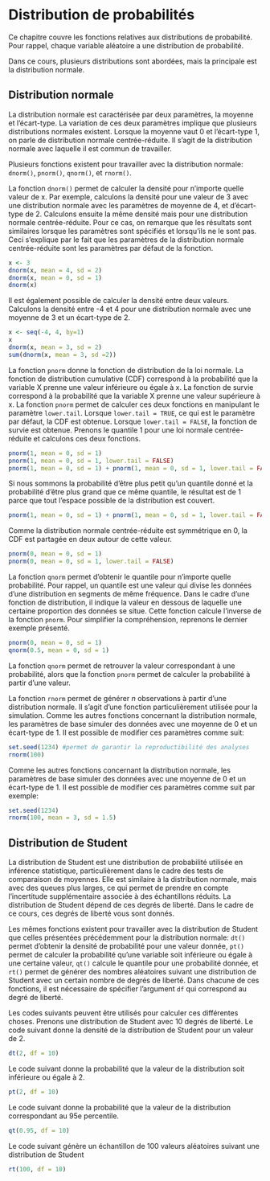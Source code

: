 # Distribution de probabilités

Ce chapitre couvre les fonctions relatives aux distributions de probabilité. Pour rappel, chaque variable aléatoire a une distribution de probabilité.

Dans ce cours, plusieurs distributions sont abordées, mais la principale est la distribution normale.

## Distribution normale

La distribution normale est caractérisée par deux paramètres, la moyenne et l'écart-type. La variation de ces deux paramètres implique que plusieurs distributions normales existent. Lorsque la moyenne vaut 0 et l'écart-type 1, on parle de distribution normale centrée-réduite. Il s'agit de la distribution normale avec laquelle il est commun de travailler.

Plusieurs fonctions existent pour travailler avec la distribution normale: `dnorm()`, `pnorm()`, `qnorm()`, et `rnorm()`.

La fonction `dnorm()` permet de calculer la densité pour n'importe quelle valeur de x. Par exemple, calculons la densité pour une valeur de 3 avec une distribution normale avec les paramètres de moyenne de 4, et d'écart-type de 2. Calculons ensuite la même densité mais pour une distribution normale centrée-réduite. Pour ce cas, on remarque que les résultats sont similaires lorsque les paramètres sont spécifiés et lorsqu'ils ne le sont pas. Ceci s'explique par le fait que les paramètres de la distribution normale centrée-réduite sont les paramètres par défaut de la fonction.

```r

x <- 3
dnorm(x, mean = 4, sd = 2)
dnorm(x, mean = 0, sd = 1)
dnorm(x)
```

Il est également possible de calculer la densité entre deux valeurs. Calculons la densité entre -4 et 4 pour une distribution normale avec une moyenne de 3 et un écart-type de 2.

```r

x <- seq(-4, 4, by=1)
x
dnorm(x, mean = 3, sd = 2)
sum(dnorm(x, mean = 3, sd =2))
```

La fonction `pnorm` donne la fonction de distribution de la loi normale. La fonction de distribution cumulative (CDF) correspond à la probabilité que la variable X prenne une valeur inférieure ou égale à x. La fonction de survie correspond à la probabilité que la variable X prenne une valeur supérieure à x. La fonction `pnorm` permet de calculer ces deux fonctions en manipulant le paramètre `lower.tail`. Lorsque `lower.tail = TRUE`, ce qui est le paramètre par défaut, la CDF est obtenue. Lorsque `lower.tail = FALSE`, la fonction de survie est obtenue. Prenons le quantile 1 pour une loi normale centrée-réduite et calculons ces deux fonctions.

```r
pnorm(1, mean = 0, sd = 1)
pnorm(1, mean = 0, sd = 1, lower.tail = FALSE)
pnorm(1, mean = 0, sd = 1) + pnorm(1, mean = 0, sd = 1, lower.tail = FALSE)

```

Si nous sommons la probabilité d'être plus petit qu'un quantile donné et la probabilité d'être plus grand que ce même quantile, le résultat est de 1 parce que tout l'espace possible de la distribution est couvert.

```r
pnorm(1, mean = 0, sd = 1) + pnorm(1, mean = 0, sd = 1, lower.tail = FALSE)
```

Comme la distribution normale centrée-réduite est symmétrique en 0, la CDF est partagée en deux autour de cette valeur.

```r
pnorm(0, mean = 0, sd = 1) 
pnorm(0, mean = 0, sd = 1, lower.tail = FALSE)
```

La fonction `qnorm` permet d'obtenir le quantile pour n'importe quelle probabilité. Pour rappel, un quantile est une valeur qui divise les données d’une distribution en segments de même fréquence. Dans le cadre d'une fonction de distribution, il indique la valeur en dessous de laquelle une certaine proportion des données se situe. Cette fonction calcule l'inverse de la fonction `pnorm`. Pour simplifier la compréhension, reprenons le dernier exemple présenté.

```r
pnorm(0, mean = 0, sd = 1) 
qnorm(0.5, mean = 0, sd = 1)
```

La fonction `qnorm` permet de retrouver la valeur correspondant à une probabilité, alors que la fonction `pnorm` permet de calculer la probabilité à partir d'une valeur.

La fonction `rnorm` permet de générer $n$ observations à partir d'une distribution normale. Il s'agit d'une fonction particulièrement utilisée pour la simulation. Comme les autres fonctions concernant la distribution normale, les paramètres de base simuler des données avec une moyenne de 0 et un écart-type de 1. Il est possible de modifier ces paramètres comme suit:

```r
set.seed(1234) #permet de garantir la reproductibilité des analyses 
rnorm(100) 
```

Comme les autres fonctions concernant la distribution normale, les paramètres de base simuler des données avec une moyenne de 0 et un écart-type de 1. Il est possible de modifier ces paramètres comme suit par exemple:

```r
set.seed(1234)  
rnorm(100, mean = 3, sd = 1.5) 
```

## Distribution de Student

La distribution de Student est une distribution de probabilité utilisée en inférence statistique, particulièrement dans le cadre des tests de comparaison de moyennes. Elle est similaire à la distribution normale, mais avec des queues plus larges, ce qui permet de prendre en compte l'incertitude supplémentaire associée à des échantillons réduits. La distribution de Student dépend de ces degrés de liberté. Dans le cadre de ce cours, ces degrés de liberté vous sont donnés.

Les mêmes fonctions existent pour travailler avec la distribution de Student que celles présentées précédemment pour la distribution normale: `dt()` permet d'obtenir la densité de probabilité pour une valeur donnée, `pt()` permet de calculer la probabilité qu'une variable soit inférieure ou égale à une certaine valeur, `qt()` calcule le quantile pour une probabilité donnée, et `rt()` permet de générer des nombres aléatoires suivant une distribution de Student avec un certain nombre de degrés de liberté. Dans chacune de ces fonctions, il est nécessaire de spécifier l'argument `df` qui correspond au degré de liberté.

Les codes suivants peuvent être utilisés pour calculer ces différentes choses. Prenons une distribution de Student avec 10 degrés de liberté. Le code suivant donne la densité de la distribution de Student pour un valeur de 2.

```r
dt(2, df = 10)
```

Le code suivant donne la probabilité que la valeur de la distribution soit inférieure ou égale à 2.

```r
pt(2, df = 10)
```

Le code suivant donne la probabilité que la valeur de la distribution correspondant au 95e percentile.

```r
qt(0.95, df = 10)
```

Le code suivant génère un échantillon de 100 valeurs aléatoires suivant une distribution de Student

```r
rt(100, df = 10)
```
